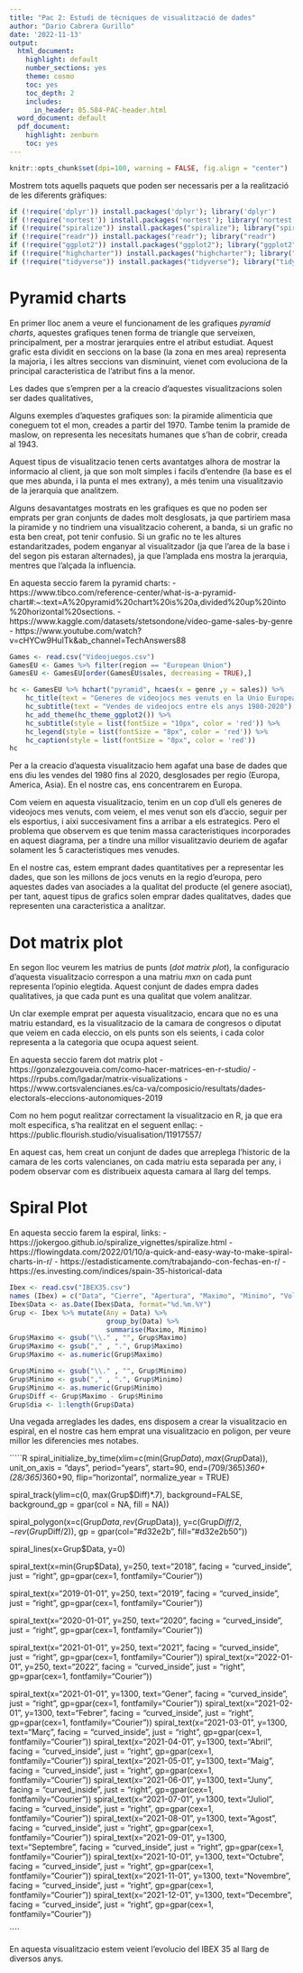 ```yaml
---
title: "Pac 2: Estudi de tècniques de visualització de dades"
author: "Dario Cabrera Gurillo"
date: '2022-11-13'
output:
  html_document:
    highlight: default
    number_sections: yes
    theme: cosmo
    toc: yes
    toc_depth: 2
    includes:
      in_header: 05.584-PAC-header.html
  word_document: default
  pdf_document:
    highlight: zenburn
    toc: yes
---
```

```r
knitr::opts_chunk$set(dpi=100, warning = FALSE, fig.align = "center")
```

Mostrem tots aquells paquets que poden ser necessaris per a la realització de les diferents gràfiques:

```R
if (!require('dplyr')) install.packages('dplyr'); library('dplyr')
if (!require('nortest')) install.packages('nortest'); library('nortest')
if (!require("spiralize")) install.packages("spiralize"); library("spiralize")
if (!require("readr")) install.packages("readr"); library("readr")
if (!require("ggplot2")) install.packages("ggplot2"); library("ggplot2")
if (!require("highcharter")) install.packages("highcharter"); library("highcharter")
if (!require("tidyverse")) install.packages("tidyverse"); library("tidyverse")
```

# Pyramid charts

En primer lloc anem a veure el funcionament de les grafiques *pyramid charts*, aquestes grafiques tenen forma de triangle que serveixen, principalment, per a mostrar jerarquies entre el atribut estudiat. Aquest grafic esta dividit en seccions on la base (la zona en mes area) representa la majoria, i les altres seccions van disminuint, vienet com evoluciona de la principal caracteristica de l'atribut fins a la menor.

Les dades que s'empren per a la creacio d'aquestes visualitzacions solen ser dades qualitatives, 

Alguns exemples d'aquestes grafiques son: la piramide alimenticia que coneguem tot el mon, creades a partir del 1970. Tambe tenim la pramide de maslow, on representa les necesitats humanes que s'han de cobrir, creada al 1943.


Aquest tipus de visualitzacio tenen certs avantatges alhora de mostrar la informacio al client, ja que son molt simples i facils d'entendre (la base es el que mes abunda, i la punta el mes extrany), a més tenim una visualitzavio de la jerarquia que analitzem.

Alguns desavantatges mostrats en les grafiques es que no poden ser emprats per gran conjunts de dades molt desglosats, ja que partiriem masa la piramide y no tindriem una visualitzacio coherent, a banda, si un grafic no esta ben creat, pot tenir confusio. Si un grafic no te les altures estandaritzades, podem enganyar al visualitzador (ja que l'area de la base i del segon pis estaran alternades), ja que l'amplada ens mostra la jerarquia, mentres que l'alçada la influencia.

En aquesta seccio farem la pyramid charts:
- https://www.tibco.com/reference-center/what-is-a-pyramid-chart#:~:text=A%20pyramid%20chart%20is%20a,divided%20up%20into%20horizontal%20sections.
- https://www.kaggle.com/datasets/stetsondone/video-game-sales-by-genre
- https://www.youtube.com/watch?v=cHYCw9HulTk&ab_channel=TechAnswers88

```r
Games <- read.csv("Videojuegos.csv")
GamesEU <- Games %>% filter(region == "European Union")
GamesEU <- GamesEU[order(GamesEU$sales, decreasing = TRUE),]
```

````R
hc <- GamesEU %>% hchart("pyramid", hcaes(x = genre ,y = sales)) %>%
    hc_title(text = "Generes de videojocs mes venuts en la Unio Europea") %>%
    hc_subtitle(text = "Vendes de videojocs entre els anys 1980-2020") %>%
    hc_add_theme(hc_theme_ggplot2()) %>%
    hc_subtitle(style = list(fontSize = "10px", color = 'red')) %>%
    hc_legend(style = list(fontSize = "8px", color = 'red')) %>%
    hc_caption(style = list(fontSize = "8px", color = 'red'))
hc
````

Per a la creacio d'aquesta visualitzacio hem agafat una base de dades que ens diu les vendes del 1980 fins al 2020, desglosades per regio (Europa, America, Asia). En el nostre cas, ens concentrarem en Europa.

Com veiem en aquesta visualitzacio, tenim en un cop d'ull els generes de videojocs mes venuts, com veiem, el mes venut son els d'accio, seguir per els esportius, i aixi succesivament fins a arribar a els estrategics. Pero el problema que observem es que tenim massa caracteristiques incorporades en aquest diagrama, per a tindre una millor visualitzavio deuriem de agafar solament les 5 caracteristiques mes venudes.


En el nostre cas, estem emprant dades quantitatives per a representar les dades, que son les millons de jocs venuts en la regio d'europa, pero aquestes dades van asociades a la qualitat del producte (el genere asociat), per tant, aquest tipus de grafics solen emprar dades qualitatves, dades que representen una caracteristica a analitzar.




# Dot matrix plot

En segon lloc veurem les matrius de punts (*dot matrix plot*), la configuracio d'aquesta visualitzacio correspon a una matriu $mxn$ on cada punt representa l'opinio elegtida. Aquest conjunt de dades empra dades qualitatives, ja que cada punt es una qualitat que volem analitzar. 

Un clar exemple emprat per aquesta visualitzacio, encara que no es una matriu estandard, es la visualitzacio de la camara de congresos o diputat que veiem en cada eleccio, on els punts son els seients, i cada color representa a la categoria que ocupa aquest seient.



En aquesta seccio farem dot matrix plot
- https://gonzalezgouveia.com/como-hacer-matrices-en-r-studio/
- https://rpubs.com/lgadar/matrix-visualizations
- https://www.cortsvalencianes.es/ca-va/composicio/resultats/dades-electorals-eleccions-autonomiques-2019



Com no hem pogut realitzar correctament la visualitzacio en R, ja que era molt especifica, s'ha realitzat en el seguent enllaç:
- https://public.flourish.studio/visualisation/11917557/

<div class="flourish-embed" data-src="visualisation/11917557"><script src="https://public.flourish.studio/resources/embed.js"></script></div>


En aquest cas, hem creat un conjunt de dades que arreplega l'historic de la camara de les corts valencianes, on cada matriu esta separada per any, i podem observar com es distribueix aquesta camara al llarg del temps.

# Spiral Plot

En aquesta seccio farem la espiral, links:
- https://jokergoo.github.io/spiralize_vignettes/spiralize.html
- https://flowingdata.com/2022/01/10/a-quick-and-easy-way-to-make-spiral-charts-in-r/
- https://estadisticamente.com/trabajando-con-fechas-en-r/
- https://es.investing.com/indices/spain-35-historical-data

```r
Ibex <- read.csv("IBEX35.csv")
names (Ibex) = c("Data", "Cierre", "Apertura", "Maximo", "Minimo", "Volumen", "Var")
Ibex$Data <- as.Date(Ibex$Data, format="%d.%m.%Y")
Grup <- Ibex %>% mutate(Any = Data) %>% 
                        group_by(Data) %>% 
                        summarise(Maximo, Minimo)
Grup$Maximo <- gsub("\\." , "", Grup$Maximo)
Grup$Maximo <- gsub("," , ".", Grup$Maximo)
Grup$Maximo <- as.numeric(Grup$Maximo)

Grup$Minimo <- gsub("\\." , "", Grup$Minimo)
Grup$Minimo <- gsub("," , ".", Grup$Minimo)
Grup$Minimo <- as.numeric(Grup$Minimo)
Grup$Diff <- Grup$Maximo - Grup$Minimo
Grup$dia <- 1:length(Grup$Data)
```

Una vegada arreglades les dades, ens disposem a crear la visualitzacio en espiral, en el nostre cas hem emprat una visualitzacio en poligon, per veure millor les diferencies mes notabes.

`````R
spiral_initialize_by_time(xlim=c(min(Grup$Data), max(Grup$Data)),
                          unit_on_axis = "days", period="years", start=90, end=(709/365)*360+(28/365)*360+90,
                          flip="horizontal",  normalize_year = TRUE)

spiral_track(ylim=c(0, max(Grup$Diff)*.7),
             background=FALSE, background_gp = gpar(col = NA, fill = NA))

spiral_polygon(x=c(Grup$Data, rev(Grup$Data)),
               y=c(Grup$Diff/2, -rev(Grup$Diff/2)),
               gp = gpar(col="#d32e2b", fill="#d32e2b50"))

spiral_lines(x=Grup$Data, y=0)

spiral_text(x=min(Grup$Data), y=250, text="2018",
            facing = "curved_inside", just = "right",
            gp=gpar(cex=1, fontfamily="Courier"))

spiral_text(x="2019-01-01", y=250, text="2019",
            facing = "curved_inside", just = "right",
            gp=gpar(cex=1, fontfamily="Courier"))

spiral_text(x="2020-01-01", y=250, text="2020",
            facing = "curved_inside", just = "right",
            gp=gpar(cex=1, fontfamily="Courier"))

spiral_text(x="2021-01-01", y=250, text="2021",
            facing = "curved_inside", just = "right",
            gp=gpar(cex=1, fontfamily="Courier"))
spiral_text(x="2022-01-01", y=250, text="2022",
            facing = "curved_inside", just = "right",
            gp=gpar(cex=1, fontfamily="Courier"))

spiral_text(x="2021-01-01", y=1300, text="Gener",
            facing = "curved_inside", just = "right",
            gp=gpar(cex=1, fontfamily="Courier"))
spiral_text(x="2021-02-01", y=1300, text="Febrer",
            facing = "curved_inside", just = "right",
            gp=gpar(cex=1, fontfamily="Courier"))
spiral_text(x="2021-03-01", y=1300, text="Març",
            facing = "curved_inside", just = "right",
            gp=gpar(cex=1, fontfamily="Courier"))
spiral_text(x="2021-04-01", y=1300, text="Abril",
            facing = "curved_inside", just = "right",
            gp=gpar(cex=1, fontfamily="Courier"))
spiral_text(x="2021-05-01", y=1300, text="Maig",
            facing = "curved_inside", just = "right",
            gp=gpar(cex=1, fontfamily="Courier"))
spiral_text(x="2021-06-01", y=1300, text="Juny",
            facing = "curved_inside", just = "right",
            gp=gpar(cex=1, fontfamily="Courier"))
spiral_text(x="2021-07-01", y=1300, text="Juliol",
            facing = "curved_inside", just = "right",
            gp=gpar(cex=1, fontfamily="Courier"))
spiral_text(x="2021-08-01", y=1300, text="Agost",
            facing = "curved_inside", just = "right",
            gp=gpar(cex=1, fontfamily="Courier"))
spiral_text(x="2021-09-01", y=1300, text="Septembre",
            facing = "curved_inside", just = "right",
            gp=gpar(cex=1, fontfamily="Courier"))
spiral_text(x="2021-10-01", y=1300, text="Octubre",
            facing = "curved_inside", just = "right",
            gp=gpar(cex=1, fontfamily="Courier"))
spiral_text(x="2021-11-01", y=1300, text="Novembre",
            facing = "curved_inside", just = "right",
            gp=gpar(cex=1, fontfamily="Courier"))
spiral_text(x="2021-12-01", y=1300, text="Decembre",
            facing = "curved_inside", just = "right",
            gp=gpar(cex=1, fontfamily="Courier"))

````

En aquesta visualitzacio estem veient l'evolucio del IBEX 35 al llarg de diversos anys.
